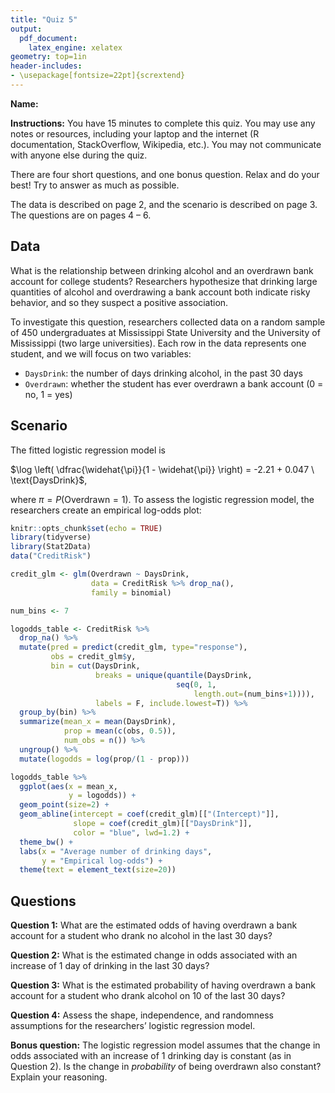 ```yaml
---
title: "Quiz 5"
output: 
  pdf_document:
    latex_engine: xelatex
geometry: top=1in
header-includes:
- \usepackage[fontsize=22pt]{scrextend}
---
```


**Name:**

**Instructions:** You have 15 minutes to complete this quiz. You may use any notes or resources, including your laptop and the internet (R documentation, StackOverflow, Wikipedia, etc.). You may not communicate with anyone else during the quiz.

There are four short questions, and one bonus question. Relax and do your best! Try to answer as much as possible.

The data is described on page 2, and the scenario is described on page 3. The questions are on pages 4 -- 6. 

## Data

What is the relationship between drinking alcohol and an overdrawn bank account for college students? Researchers hypothesize that drinking large quantities of alcohol and overdrawing a bank account both indicate risky behavior, and so they suspect a positive association. 

To investigate this question, researchers collected data on a random sample of 450 undergraduates at Mississippi State University and the University of Mississippi (two large universities). Each row in the data represents one student, and we will focus on two variables:

* `DaysDrink`: the number of days drinking alcohol, in the past 30 days
* `Overdrawn`: whether the student has ever overdrawn a bank account (0 = no, 1 = yes)

\newpage

## Scenario

The fitted logistic regression model is

$\log \left( \dfrac{\widehat{\pi}}{1 - \widehat{\pi}} \right) = -2.21 + 0.047 \ \text{DaysDrink}$,

where $\pi = P(\text{Overdrawn} = 1)$. To assess the logistic regression model, the researchers create an empirical log-odds plot:

```r
knitr::opts_chunk$set(echo = TRUE)
library(tidyverse)
library(Stat2Data)
data("CreditRisk")

credit_glm <- glm(Overdrawn ~ DaysDrink, 
                  data = CreditRisk %>% drop_na(),
                  family = binomial)

num_bins <- 7

logodds_table <- CreditRisk %>% 
  drop_na() %>%
  mutate(pred = predict(credit_glm, type="response"),
         obs = credit_glm$y,
         bin = cut(DaysDrink, 
                   breaks = unique(quantile(DaysDrink, 
                                     seq(0, 1,
                                         length.out=(num_bins+1)))),
                   labels = F, include.lowest=T)) %>%
  group_by(bin) %>%
  summarize(mean_x = mean(DaysDrink),
            prop = mean(c(obs, 0.5)),
            num_obs = n()) %>%
  ungroup() %>%
  mutate(logodds = log(prop/(1 - prop)))

logodds_table %>%
  ggplot(aes(x = mean_x,
             y = logodds)) +
  geom_point(size=2) +
  geom_abline(intercept = coef(credit_glm)[["(Intercept)"]],
              slope = coef(credit_glm)[["DaysDrink"]],
              color = "blue", lwd=1.2) +
  theme_bw() +
  labs(x = "Average number of drinking days",
       y = "Empirical log-odds") +
  theme(text = element_text(size=20))
```



\newpage

## Questions

**Question 1:** What are the estimated odds of having overdrawn a bank account for a student who drank no alcohol in the last 30 days?

\vspace{6cm}

**Question 2:** What is the estimated change in odds associated with an increase of 1 day of drinking in the last 30 days?

\newpage

**Question 3:** What is the estimated probability of having overdrawn a bank account for a student who drank alcohol on 10 of the last 30 days?

\vspace{6cm}

**Question 4:** Assess the shape, independence, and randomness assumptions for the researchers' logistic regression model.

\newpage

**Bonus question:** The logistic regression model assumes that the change in odds associated with an increase of 1 drinking day is constant (as in Question 2). Is the change in *probability* of being overdrawn also constant? Explain your reasoning.